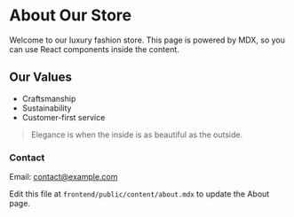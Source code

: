 # About Our Store

Welcome to our luxury fashion store. This page is powered by MDX, so you can use React components inside the content.

## Our Values

- Craftsmanship
- Sustainability
- Customer-first service

> Elegance is when the inside is as beautiful as the outside.

### Contact

Email: contact@example.com

Edit this file at `frontend/public/content/about.mdx` to update the About page.
